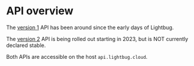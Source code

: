 # API overview

The [version 1](apis/v1) API has been around since the early days of Lightbug.

The [version 2](apis/v2) API is being rolled out starting in 2023, but is NOT currently declared stable.

Both APIs are accessible on the host `api.lightbug.cloud`.
